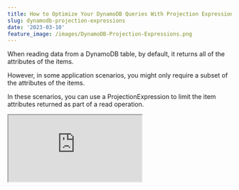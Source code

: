 ```yaml
---
title: How to Optimize Your DynamoDB Queries With Projection Expressions in .NET
slug: dynamodb-projection-expressions
date: '2023-03-10'
feature_image: /images/DynamoDB-Projection-Expressions.png
---
```

When reading data from a DynamoDB table, by default, it returns all of the attributes of the items.

However, in some application scenarios, you might only require a subset of the attributes of the items.

In these scenarios, you can use a ProjectionExpression to limit the item attributes returned as part of a read operation.

<iframe src="https://www.youtube.com/embed/raviybVaCdg?feature=oembed" />

In this article, let’s learn about ProjectionExpressions in DynamoDB and how to use them when building applications.

_This article is sponsored by AWS and is part of my [.NET on AWS Series](/blog/tag/aws/)._

💡

_Projection Expression is mainly used to reduce the amount of data sent over the wire when querying DynamoDB._

## .NET DynamoDBContext and Projection Expressions

When using the `DynamoDBContext` class to query data from DynamoDB, the SDK reads all the matching properties on the .NET class passed it, which exists on the DynamoDB item.

For e.g., if the DynamoDB item has ten properties (including the partition and hash key), and if the .NET class has all the ten properties specified, it will read all those properties.

But if you specify only a subset of properties along with the Partition and hash key, it will read only those many properties.

> _When using `DynamoDBContext`, use .NET classes with just the right properties that you require for the specific scenario, when querying large amounts of data._

The .NET SDK using the High-Level API (`DynamoDBContext`), under the covers, uses reflection on the .NET Type to determine the attributes to be read from the DynamoDB table when querying.

## .NET AmazonDynamoDBClient and Projection Expressions

When using the `AmazonDynamoDBClient`, the Low-Level API,  to query the data; since we do not specify the .NET types to perform the query, we need to pass in the attributes to be read explicitly.

By default, it reads all the properties on the DynamoDB item.

To limit the properties read, you can use the `ProjectionExpression` property on the `QueryRequest` class as a comma-separated list of values.

```csharp
[HttpGet("city-date-advanced-filter-projection")]
public async Task<IEnumerable<WeatherForecastListItem>> GetLowLevelAdvancedProjectionAsync(
    string cityName, DateTime startDate, int minTemp, int maxTemp)
{
    var request = new QueryRequest()
    {
        ...
        ProjectionExpression = "CityName,Summary,TemperatureC"
    };
}
```

### Reserved Keyword in ProjectionExpression

If any of the properties you want to read is a Reserved Keyword in DynamoDB, then we can use a placeholder property and then pass the actual name as part of the `ExpressionAttributeNames` property in the `QueryRequest`.

In the example below, `Date` is a reserved keyword, and you can see how to use that as part of ProjectionExpression in .NET.

```csharp
[HttpGet("city-date-advanced-filter-projection")]
public async Task<IEnumerable<WeatherForecastListItem>> GetLowLevelAdvancedProjectionAsync(
    string cityName, DateTime startDate, int minTemp, int maxTemp)
{
    var request = new QueryRequest()
    {
        ...
        ProjectionExpression = "CityName,#Date,TemperatureC",
        ExpressionAttributeNames = new Dictionary<string, string>()
        {
            {"#Date", "Date"}
        },
    };
}

```

We saw this same pattern of passing reserved keywords as placeholders when exploring different ways to query in DynamoDB.

<PostCard 
  title="5 Ways To Query Data From Amazon DynamoDB using .NET"
  description="Querying is an essential operation in DynamoDB. It allows you to filter and select items in your database based on your application and user needs. When moving over to DynamoDB from more traditional relational databases like SQL Server, you must understand the different ways you can retrieve data…"
  slug="dynamodb-querying-dotnet/"
  image="/images/DynamoDB-Querying-new.png"
/>

### Projection Expression with List Index

DynamoDB also supports projecting specific items from a list object.

For example, we have a property `WeatherDetails`, which is a list property, and we only want to read the first item of that list.

We can use the ‘\[n\]’ to indicate specific item positions in the list, where n is the zero-based list index.

The below expression returns the second item in the list when we query.

`ProjectionExpression = "CityName,#Date,TemperatureC,WeatherDetails[1]"`

If no items are in the specified index position, it returns an empty list.

We can also specify multiple index positions to be returned as part of the same query. We need to specify multiple index properties just like we would provide multiple property names.

The below expression returns the first and the second item in the `WeatherDetails` list if they exist.

`ProjectionExpression = "CityName,#Date,WeatherDetails[0], WeatherDetails[1]"`

### Projection Expression and Large Items

Projection Expressions are evaluated in DynamoDB after the items are read and the 1MB limit has been reached.

So you cannot use projection expressions to ignore large attributes on items and get more results in a query.

> _ProjectionExpressions are evaluated after the 1MB read limit has reached. So it cannot be used to ignore large attributes on items, to get more results when querying._

It would be best to create a secondary index for those scenarios where you want to ignore large attributes and read more data when querying DynamoDB.

I hope this helps you understand Projection Expressions and how you can use that when querying data from DynamoDB using .NET.
